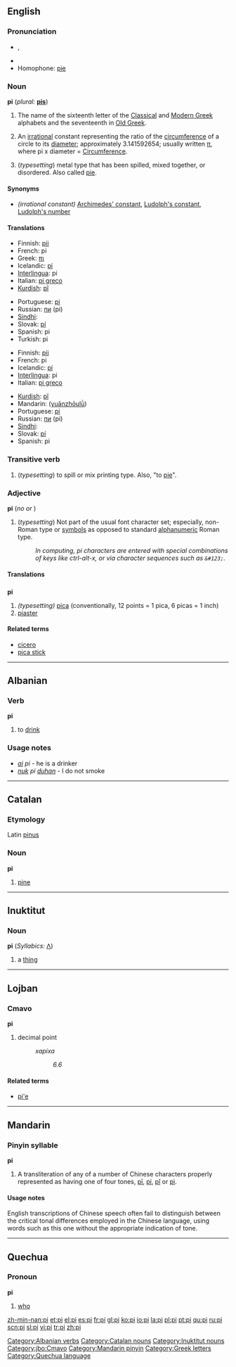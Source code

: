 {{see|pI|pī|pí|pǐ|pì}}
{{letter_disp2|omicron|[[image:Greek_uc_pi.png|41px]][[image:Greek_lc_pi.png|30px]] |rho|πι|Π|π}}
==English==

===Pronunciation===
*{{IPA|/paɪ/}}, {{SAMPA|/paI/}}
*{{rhymes|aɪ}}
*Homophone: [[pie]]

===Noun===
'''pi'''  (''plural:'' '''[[pis]]''')

# The name of the sixteenth letter of the [[Classical Greek|Classical]] and [[Modern Greek]] alphabets and the seventeenth in [[Old Greek]].
# {{mathematics}} An [[irrational]] constant representing the ratio of the [[circumference]] of a circle to its [[diameter]]; approximately 3.141592654; usually written [[π]], where pi x diameter = [[Circumference]].
# (''typesetting'') metal type that has been spilled, mixed together, or disordered. Also called [[pie]].

====Synonyms====
*''(irrational constant)'' [[Archimedes' constant]], [[Ludolph's constant]], [[Ludolph's number]] <!--see Wikipedia article w:Pi-->

====Translations====
{{trans-top|letter of Greek alphabet}}
*Finnish: [[pii]]
*French: pi {{m}}
*Greek: [[πι]] {{n}}
*Icelandic: [[pí]] {{n}}
*[[Interlingua]]: pi
*Italian: [[pi greco]] {{m}}
*[[Kurdish]]: [[pî]] {{f}}
{{trans-mid}}
*Portuguese: [[pi#Portuguese|pi]] {{m}}
*Russian: [[пи]] (pi)
*[[Sindhi]]: {{SDchar|[[پاءِ]]}}
*Slovak: [[pí]]
*Spanish: pi {{f}}
*Turkish: pi
{{trans-bottom}}

{{trans-top|irrational mathematical constant}}
*Finnish: [[pii]]
*French: pi {{m}}
*Icelandic: [[pí]] {{n}}
*[[Interlingua]]: pi
*Italian: [[pi greco]] {{m}}
{{trans-mid}}
*[[Kurdish]]: [[pî]] {{f}}
*Mandarin: {{zh-ts|圓周率|圆周率}} ([[yuānzhōulǜ]])
*Portuguese: [[pi#Portuguese|pi]] {{m}}
*Russian: [[пи]] (pi)
*[[Sindhi]]: {{SDchar|[[پاءِ]]}}
*Slovak: [[pí]]
*Spanish: pi {{f}}
{{trans-bottom}}

{{trans-top|metal type that has been spilled}}
{{trans-mid}}
{{trans-bottom}}

===Transitive verb===
{{rfc-trverb|Transitive verb}}
{{en-infl-reg-consonant-y|p|i|}}

# (''typesetting'') to spill or mix printing type. Also, "to [[pie]]".

===Adjective===
'''pi'''  (''no {{compar}} or {{superl}}'')

# (''typesetting'') Not part of the usual font character set; especially, non-Roman type or [[symbol]]s as opposed to standard [[alphanumeric]] Roman type.
#: ''In computing, pi characters are entered with special combinations of keys like ctrl-alt-x, or via character sequences such as <tt>&amp;#123;</tt>.''

====Translations====
{{trans-top|not part of the usual font}}
{{trans-mid}}
{{trans-bottom}}

==={{abbreviation}}===
'''pi'''

# ''(typesetting)'' [[pica]] (conventionally, 12 points = 1 pica, 6 picas = 1 inch)
# [[piaster]]

====Related terms====
*[[cicero]]
*[[pica stick]]

----

==Albanian==

===Verb===
'''pi'''

# to [[drink]]

===Usage notes===
* ''[[ai]]'' ''pi'' - he is a drinker
* ''[[nuk]]'' ''pi'' ''[[duhan]]'' - I do not smoke

[[Category:Albanian verbs]]

----

==Catalan==

===Etymology===
Latin [[pinus]]

===Noun===
'''pi'''

# [[pine]]

[[Category:Catalan nouns]]

----

==Inuktitut==

===Noun===
'''pi''' (''Syllabics:'' [[ᐱ]])

# a [[thing]]

[[Category:Inuktitut nouns]]

----

==Lojban==

===Cmavo===
'''pi'''

# decimal point
#:''xapixa''
#::''6.6''

====Related terms====
* [[pi'e]]

[[Category:jbo:Cmavo]]

----

==Mandarin==

===Pinyin syllable===
'''pi'''

# A transliteration of any of a number of Chinese characters properly represented as having one of four tones, [[pī]], [[pí]], [[pǐ]] or [[pì]].

====Usage notes====
English transcriptions of Chinese speech often fail to distinguish between the critical tonal differences employed in the Chinese language, using words such as this one without the appropriate indication of tone.

[[Category:Mandarin pinyin]]

----

==Quechua==

===Pronoun===
'''pi'''

# [[who]]

[[Category:Greek letters]]
[[Category:Quechua language]]

[[zh-min-nan:pi]]
[[et:pi]]
[[el:pi]]
[[es:pi]]
[[fr:pi]]
[[gl:pi]]
[[ko:pi]]
[[io:pi]]
[[la:pi]]
[[pl:pi]]
[[pt:pi]]
[[qu:pi]]
[[ru:pi]]
[[scn:pi]]
[[sl:pi]]
[[vi:pi]]
[[tr:pi]]
[[zh:pi]]